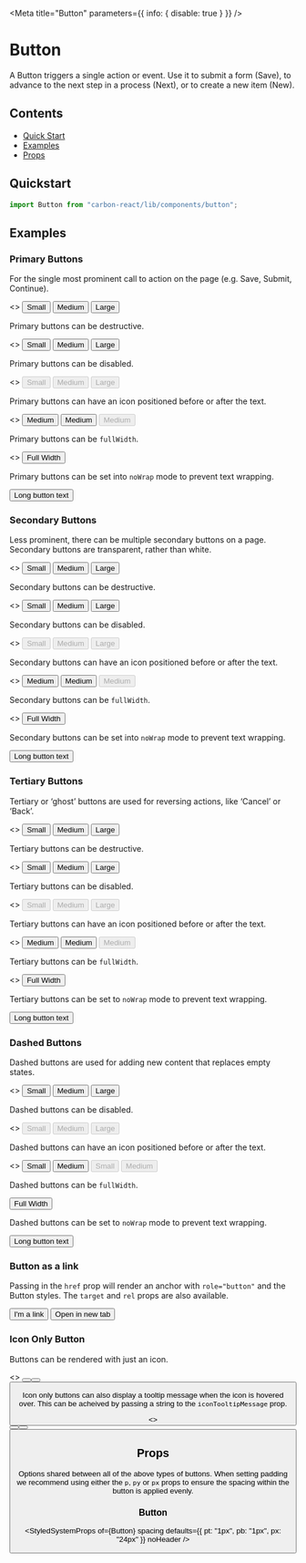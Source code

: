 
<Meta title="Button" parameters={{ info: { disable: true } }} />

# Button

A Button triggers a single action or event.
Use it to submit a form (Save), to advance to the next step in a process (Next), or to create a new item (New).

## Contents

- [Quick Start](#quick-start)
- [Examples](#examples)
- [Props](#props)

## Quickstart

```javascript
import Button from "carbon-react/lib/components/button";
```

## Examples

### Primary Buttons

For the single most prominent call to action on the page (e.g. Save, Submit, Continue).

<Preview>
  <Story name="primary">
    <>
      <Button buttonType="primary" size="small">
        Small
      </Button>
      <Button buttonType="primary" ml={2}>
        Medium
      </Button>
      <Button buttonType="primary" size="large" ml={2}>
        Large
      </Button>
    </>
  </Story>
</Preview>

Primary buttons can be destructive.

<Preview>
  <Story name="primary/destructive">
    <>
      <Button buttonType="primary" destructive size="small">
        Small
      </Button>
      <Button buttonType="primary" destructive ml={2}>
        Medium
      </Button>
      <Button buttonType="primary" destructive size="large" ml={2}>
        Large
      </Button>
    </>
  </Story>
</Preview>

Primary buttons can be disabled.

<Preview>
  <Story name="primary/disabled">
    <>
      <Button buttonType="primary" disabled size="small">
        Small
      </Button>
      <Button buttonType="primary" disabled ml={2}>
        Medium
      </Button>
      <Button buttonType="primary" disabled size="large" ml={2}>
        Large
      </Button>
    </>
  </Story>
</Preview>

Primary buttons can have an icon positioned before or after the text.

<Preview>
  <Story name="primary/icon">
    <>
      <Button buttonType="primary" iconType="print">
        Medium
      </Button>
      <Button
        buttonType="primary"
        destructive
        iconType="delete"
        iconPosition="after"
        ml={2}
      >
        Medium
      </Button>
      <Button
        buttonType="primary"
        disabled
        iconType="print"
        iconPosition="after"
        ml={2}
      >
        Medium
      </Button>
    </>
  </Story>
</Preview>

Primary buttons can be `fullWidth`.

<Preview>
  <Story name="primary/full-width">
    <>
      <Button buttonType="primary" fullWidth>
        Full Width
      </Button>
    </>
  </Story>
</Preview>

Primary buttons can be set into `noWrap` mode to prevent text wrapping.

<Preview>
  <Story name="primary/noWrap">
    <Button buttonType="primary" noWrap>
      Long button text
    </Button>
  </Story>
</Preview>

### Secondary Buttons

Less prominent, there can be multiple secondary buttons on a page.
Secondary buttons are transparent, rather than white.

<Preview>
  <Story name="secondary">
    <>
      <Button size="small">Small</Button>
      <Button ml={2}>Medium</Button>
      <Button size="large" ml={2}>
        Large
      </Button>
    </>
  </Story>
</Preview>

Secondary buttons can be destructive.

<Preview>
  <Story name="secondary/destructive">
    <>
      <Button destructive size="small">
        Small
      </Button>
      <Button destructive ml={2}>
        Medium
      </Button>
      <Button destructive size="large" ml={2}>
        Large
      </Button>
    </>
  </Story>
</Preview>

Secondary buttons can be disabled.

<Preview>
  <Story name="secondary/disabled">
    <>
      <Button size="small" disabled>
        Small
      </Button>
      <Button disabled ml={2}>
        Medium
      </Button>
      <Button size="large" disabled ml={2}>
        Large
      </Button>
    </>
  </Story>
</Preview>

Secondary buttons can have an icon positioned before or after the text.

<Preview>
  <Story name="secondary/icon">
    <>
      <Button iconType="print">Medium</Button>
      <Button destructive iconType="delete" iconPosition="after" ml={2}>
        Medium
      </Button>
      <Button disabled iconType="print" iconPosition="after" ml={2}>
        Medium
      </Button>
    </>
  </Story>
</Preview>

Secondary buttons can be `fullWidth`.

<Preview>
  <Story name="secondary/full-width">
    <>
      <Button buttonType="secondary" fullWidth>
        Full Width
      </Button>
    </>
  </Story>
</Preview>

Secondary buttons can be set into `noWrap` mode to prevent text wrapping.

<Preview>
  <Story name="secondary/noWrap" parameters={{ chromatic: { disable: true } }}>
    <Button buttonType="secondary" noWrap>
      Long button text
    </Button>
  </Story>
</Preview>

### Tertiary Buttons

Tertiary or ‘ghost’ buttons are used for reversing actions, like ‘Cancel’ or ‘Back’.

<Preview>
  <Story name="tertiary">
    <>
      <Button buttonType="tertiary" size="small">
        Small
      </Button>
      <Button buttonType="tertiary" ml={2}>
        Medium
      </Button>
      <Button buttonType="tertiary" size="large" ml={2}>
        Large
      </Button>
    </>
  </Story>
</Preview>

Tertiary buttons can be destructive.

<Preview>
  <Story name="tertiary/destructive">
    <>
      <Button buttonType="tertiary" destructive size="small">
        Small
      </Button>
      <Button buttonType="tertiary" destructive ml={2}>
        Medium
      </Button>
      <Button buttonType="tertiary" destructive size="large" ml={2}>
        Large
      </Button>
    </>
  </Story>
</Preview>

Tertiary buttons can be disabled.

<Preview>
  <Story name="tertiary/disabled">
    <>
      <Button buttonType="tertiary" disabled size="small">
        Small
      </Button>
      <Button buttonType="tertiary" disabled ml={2}>
        Medium
      </Button>
      <Button buttonType="tertiary" disabled size="large" ml={2}>
        Large
      </Button>
    </>
  </Story>
</Preview>

Tertiary buttons can have an icon positioned before or after the text.

<Preview>
  <Story name="tertiary/icon">
    <>
      <Button buttonType="tertiary" iconType="print">
        Medium
      </Button>
      <Button
        buttonType="tertiary"
        destructive
        iconType="delete"
        iconPosition="after"
        ml={2}
      >
        Medium
      </Button>
      <Button
        buttonType="tertiary"
        disabled
        iconType="print"
        iconPosition="after"
        ml={2}
      >
        Medium
      </Button>
    </>
  </Story>
</Preview>

Tertiary buttons can be `fullWidth`.

<Preview>
  <Story name="tertiary/full-width">
    <>
      <Button buttonType="tertiary" fullWidth>
        Full Width
      </Button>
    </>
  </Story>
</Preview>

Tertiary buttons can be set to `noWrap` mode to prevent text wrapping.

<Preview>
  <Story name="tertiary/noWrap" parameters={{ chromatic: { disable: true } }}>
    <Button buttonType="tertiary" noWrap>
      Long button text
    </Button>
  </Story>
</Preview>

### Dashed Buttons

Dashed buttons are used for adding new content that replaces empty states.

<Preview>
  <Story name="dashed">
    <>
      <Button buttonType="dashed" size="small">
        Small
      </Button>
      <Button buttonType="dashed" ml={2}>
        Medium
      </Button>
      <Button buttonType="dashed" size="large" ml={2}>
        Large
      </Button>
    </>
  </Story>
</Preview>

Dashed buttons can be disabled.

<Preview>
  <Story name="dashed/disabled">
    <>
      <Button buttonType="dashed" disabled size="small">
        Small
      </Button>
      <Button buttonType="dashed" disabled ml={2}>
        Medium
      </Button>
      <Button buttonType="dashed" disabled size="large" ml={2}>
        Large
      </Button>
    </>
  </Story>
</Preview>

Dashed buttons can have an icon positioned before or after the text.

<Preview>
  <Story name="dashed/icon">
    <>
      <Button buttonType="dashed" iconType="add" size="small">
        Small
      </Button>
      <Button buttonType="dashed" iconType="add" iconPosition="after" ml={2}>
        Medium
      </Button>
      <Button buttonType="dashed" disabled iconType="add" size="small" ml={2}>
        Small
      </Button>
      <Button
        buttonType="dashed"
        disabled
        iconType="add"
        iconPosition="after"
        ml={2}
      >
        Medium
      </Button>
    </>
  </Story>
</Preview>

Dashed buttons can be `fullWidth`.

<Preview>
  <Story name="dashed/full-width">
    <Button buttonType="dashed" fullWidth>
      Full Width
    </Button>
  </Story>
</Preview>

Dashed buttons can be set to `noWrap` mode to prevent text wrapping.

<Preview>
  <Story name="dashed/noWrap" parameters={{ chromatic: { disable: true } }}>
    <Button buttonType="dashed" noWrap>
      Long button text
    </Button>
  </Story>
</Preview>

### Button as a link

Passing in the `href` prop will render an anchor with `role="button"` and the Button styles. The `target` and `rel` props are also available.

<Preview>
  <Story name="as a link">
    <Button buttonType="primary" href="/">
      I'm a link
    </Button>
    <Button
      buttonType="primary"
      href="/"
      target="_blank"
      rel="noopener noreferrer"
      ml={4}
    >
      Open in new tab
    </Button>
  </Story>
</Preview>

### Icon Only Button

Buttons can be rendered with just an icon.

<Preview>
  <Story name="icon only button">
    <>
      <Button
        buttonType="primary"
        size="small"
        iconType="bin"
        aria-label="Delete"
      />
      <Button destructive ml={2} iconType="bin" aria-label="Delete" />
      <Button
        buttonType="dashed"
        size="large"
        ml={2}
        iconType="bin"
        aria-label="Delete"
      />
    </>
  </Story>
</Preview>

Icon only buttons can also display a tooltip message when the icon is hovered over. This can be acheived by passing a string to the `iconTooltipMessage` prop.

<Preview>
  <Story
    name="icon only button with tooltip"
    parameters={{ chromatic: { disable: true } }}
  >
    <>
      <Button
        buttonType="primary"
        size="small"
        iconType="bin"
        iconTooltipMessage="This is a tooltip"
        aria-label="Delete"
      />
      <Button
        destructive
        ml={2}
        iconType="bin"
        iconTooltipMessage="This is a tooltip"
        aria-label="Delete"
      />
      <Button
        buttonType="dashed"
        size="large"
        ml={2}
        iconType="bin"
        iconTooltipMessage="This is a tooltip"
        aria-label="Delete"
      />
    </>
  </Story>
</Preview>

## Props

Options shared between all of the above types of buttons. When setting padding we recommend using either the `p`, `py`
or `px` props to ensure the spacing within the button is applied evenly.

### Button

<StyledSystemProps
  of={Button}
  spacing
  defaults={{ pt: "1px", pb: "1px", px: "24px" }}
  noHeader
/>
